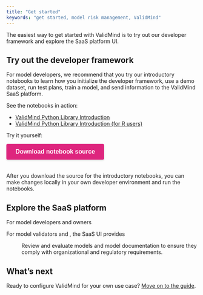 ```yaml
---
title: "Get started"
keywords: "get started, model risk management, ValidMind"
---
```


The easiest way to get started with ValidMind is to try out our developer framework and explore the SaaS platform UI. 

## Try out the developer framework

For model developers, we recommend that you try our introductory notebooks to learn how you initialize the developer framework, use a demo dataset, run test plans, train a model, and send information to the ValidMind SaaS platform.

See the notebooks in action:

- [ValidMind Python Library Introduction](../notebooks/intro.ipynb)
- [ValidMind Python Library Introduction (for R users)](../notebooks/intro-r.ipynb)

<!-- TO DO we need to add a download link here --->
Try it yourself:

```{=html}
<!DOCTYPE html>
<html>
<head>
    <title>Download notebook</title>
    <style>
        button {
            display: inline-block;
            background-color: #DE257E;
            color: white;
            border: none;
            padding: 12px 24px;
            font-size: 16px;
            font-weight: bold;
            border-radius: 4px;
            cursor: pointer;
            box-shadow: 0 2px 4px rgba(0, 0, 0, 0.15);
            transition: all 0.3s ease-in-out;
            margin-bottom: 20px;
        }

        button:hover {
            background-color: #c71e6b;
            box-shadow: 0 2px 4px rgba(0, 0, 0, 0.3);
        }
    </style>
</head>
<body>
    <a href="https://github.com/validmind/documentation/tree/main/site/notebooks" download>
        <button>Download notebook source</button>
    </a>
</body>
</html>

```

After you download the source for the introductory notebooks, you can make changes locally in your own developer environment and run the notebooks.

## Explore the SaaS platform

For model developers and owners 

For model validators and , the SaaS UI provides 

: Review and evaluate models and model documentation to ensure they comply with organizational and regulatory requirements.

<!---
Track your model inventory — Manage the model lifecycle, track the workflow status for models, plan for upcoming validation dates, and more.
Work on validation projects — Collaborate with developers and validators to review documentation, add findings, keep track of review statuses, and generate validation reports.
Configure workflows — Set up ValidMind to follow your existing model risk management processes, manage statuses for different parts of the workflow, and get an end-to-end view of workflows and who is involved.
Work with templates — Configure required validation tests and standardize the documentation table of contents for specific model use cases.
Integrate with your stack — Import and export model documentation and validation reports.

--->
<!---
Generating & Editing a new online document
Creating a new online document for a model use case
Importing the Developer Framework
Generating model documentation using the Developer Framework
Editing the documentation in the ValidMind online UI assistance

Incorporating feedback from MRGR / Model validation team 
Reviewing the model documentation as a Model Validator
Providing feedback as a Model Validator
Reviewing and addressing feedback as a Model Developer

Configuring ValidMind
BLANK Configuring approval workflows and procedures
BLANKConfiguring model documentation templates & boilerplates
--->

## What's next

Ready to configure ValidMind for your own use case? [Move on to the guide](guide.qmd).

